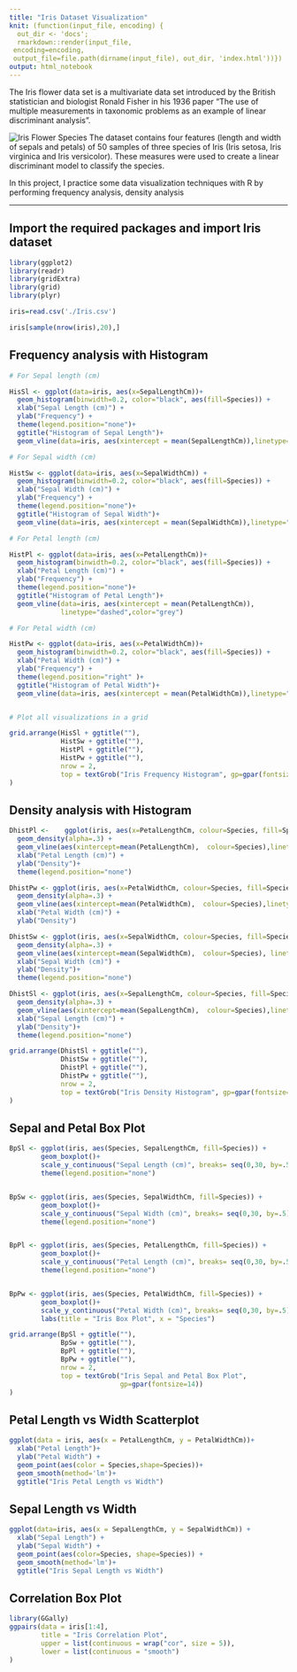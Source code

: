 ```yaml
---
title: "Iris Dataset Visualization"
knit: (function(input_file, encoding) {
  out_dir <- 'docs';
  rmarkdown::render(input_file,
 encoding=encoding,
 output_file=file.path(dirname(input_file), out_dir, 'index.html'))})
output: html_notebook
---
```


The Iris flower data set is a multivariate data set introduced by the British statistician and biologist Ronald Fisher in his 1936 paper "The use of multiple measurements in taxonomic problems as an example of linear discriminant analysis".

![Iris Flower Species](./flowers.png)
The dataset contains four features (length and width of sepals and petals) of 50 samples of three species of Iris (Iris setosa, Iris virginica and Iris versicolor). These measures were used to create a linear discriminant model to classify the species.

In this project, I practice some data visualization techniques with R by performing frequency analysis, density analysis

---

## Import the required packages and import Iris dataset

```r

library(ggplot2)
library(readr)
library(gridExtra)
library(grid)
library(plyr)

iris=read.csv('./Iris.csv')

iris[sample(nrow(iris),20),]

```

## Frequency analysis with Histogram

```r

# For Sepal length (cm)

HisSl <- ggplot(data=iris, aes(x=SepalLengthCm))+
  geom_histogram(binwidth=0.2, color="black", aes(fill=Species)) + 
  xlab("Sepal Length (cm)") +
  ylab("Frequency") +
  theme(legend.position="none")+
  ggtitle("Histogram of Sepal Length")+
  geom_vline(data=iris, aes(xintercept = mean(SepalLengthCm)),linetype="dashed",color="grey")

# For Sepal width (cm)

HistSw <- ggplot(data=iris, aes(x=SepalWidthCm)) +
  geom_histogram(binwidth=0.2, color="black", aes(fill=Species)) + 
  xlab("Sepal Width (cm)") +  
  ylab("Frequency") +
  theme(legend.position="none")+
  ggtitle("Histogram of Sepal Width")+
  geom_vline(data=iris, aes(xintercept = mean(SepalWidthCm)),linetype="dashed",color="grey")

# For Petal length (cm)

HistPl <- ggplot(data=iris, aes(x=PetalLengthCm))+
  geom_histogram(binwidth=0.2, color="black", aes(fill=Species)) + 
  xlab("Petal Length (cm)") +  
  ylab("Frequency") +
  theme(legend.position="none")+
  ggtitle("Histogram of Petal Length")+
  geom_vline(data=iris, aes(xintercept = mean(PetalLengthCm)),
             linetype="dashed",color="grey")

# For Petal width (cm)

HistPw <- ggplot(data=iris, aes(x=PetalWidthCm))+
  geom_histogram(binwidth=0.2, color="black", aes(fill=Species)) + 
  xlab("Petal Width (cm)") +  
  ylab("Frequency") + 
  theme(legend.position="right" )+
  ggtitle("Histogram of Petal Width")+
  geom_vline(data=iris, aes(xintercept = mean(PetalWidthCm)),linetype="dashed",color="grey")


# Plot all visualizations in a grid

grid.arrange(HisSl + ggtitle(""),
             HistSw + ggtitle(""),
             HistPl + ggtitle(""),
             HistPw + ggtitle(""),
             nrow = 2,
             top = textGrob("Iris Frequency Histogram", gp=gpar(fontsize=14))
)

```

## Density analysis with Histogram

```r

DhistPl <-    ggplot(iris, aes(x=PetalLengthCm, colour=Species, fill=Species)) +
  geom_density(alpha=.3) +
  geom_vline(aes(xintercept=mean(PetalLengthCm),  colour=Species),linetype="dashed",color="grey", size=1)+
  xlab("Petal Length (cm)") +  
  ylab("Density")+
  theme(legend.position="none")

DhistPw <- ggplot(iris, aes(x=PetalWidthCm, colour=Species, fill=Species)) +
  geom_density(alpha=.3) +
  geom_vline(aes(xintercept=mean(PetalWidthCm),  colour=Species),linetype="dashed",color="grey", size=1)+
  xlab("Petal Width (cm)") +  
  ylab("Density")

DhistSw <- ggplot(iris, aes(x=SepalWidthCm, colour=Species, fill=Species)) +
  geom_density(alpha=.3) +
  geom_vline(aes(xintercept=mean(SepalWidthCm),  colour=Species), linetype="dashed",color="grey", size=1)+
  xlab("Sepal Width (cm)") +  
  ylab("Density")+
  theme(legend.position="none")

DhistSl <- ggplot(iris, aes(x=SepalLengthCm, colour=Species, fill=Species)) +
  geom_density(alpha=.3) +
  geom_vline(aes(xintercept=mean(SepalLengthCm),  colour=Species),linetype="dashed", color="grey", size=1)+
  xlab("Sepal Length (cm)") +  
  ylab("Density")+
  theme(legend.position="none")

grid.arrange(DhistSl + ggtitle(""),
             DhistSw + ggtitle(""),
             DhistPl + ggtitle(""),
             DhistPw + ggtitle(""),
             nrow = 2,
             top = textGrob("Iris Density Histogram", gp=gpar(fontsize=14))
)

```

## Sepal and Petal Box Plot

```r

BpSl <- ggplot(iris, aes(Species, SepalLengthCm, fill=Species)) + 
        geom_boxplot()+
        scale_y_continuous("Sepal Length (cm)", breaks= seq(0,30, by=.5))+
        theme(legend.position="none")


BpSw <- ggplot(iris, aes(Species, SepalWidthCm, fill=Species)) + 
        geom_boxplot()+
        scale_y_continuous("Sepal Width (cm)", breaks= seq(0,30, by=.5))+
        theme(legend.position="none")


BpPl <- ggplot(iris, aes(Species, PetalLengthCm, fill=Species)) + 
        geom_boxplot()+
        scale_y_continuous("Petal Length (cm)", breaks= seq(0,30, by=.5))+
        theme(legend.position="none")


BpPw <- ggplot(iris, aes(Species, PetalWidthCm, fill=Species)) + 
        geom_boxplot()+
        scale_y_continuous("Petal Width (cm)", breaks= seq(0,30, by=.5))+
        labs(title = "Iris Box Plot", x = "Species")

grid.arrange(BpSl + ggtitle(""),
             BpSw + ggtitle(""),
             BpPl + ggtitle(""),
             BpPw + ggtitle(""),
             nrow = 2,
             top = textGrob("Iris Sepal and Petal Box Plot", 
                            gp=gpar(fontsize=14))
)
```

## Petal Length vs Width Scatterplot

```r

ggplot(data = iris, aes(x = PetalLengthCm, y = PetalWidthCm))+
  xlab("Petal Length")+
  ylab("Petal Width") +
  geom_point(aes(color = Species,shape=Species))+
  geom_smooth(method='lm')+
  ggtitle("Iris Petal Length vs Width")
```

## Sepal Length vs Width

```r

ggplot(data=iris, aes(x = SepalLengthCm, y = SepalWidthCm)) +
  xlab("Sepal Length") + 
  ylab("Sepal Width") +
  geom_point(aes(color=Species, shape=Species)) +
  geom_smooth(method='lm')+
  ggtitle("Iris Sepal Length vs Width")
```

## Correlation Box Plot

```r

library(GGally)
ggpairs(data = iris[1:4],
        title = "Iris Correlation Plot",
        upper = list(continuous = wrap("cor", size = 5)), 
        lower = list(continuous = "smooth")
)
```

